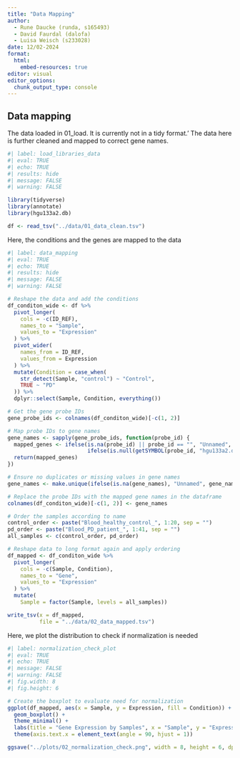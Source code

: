 ```yaml
---
title: "Data Mapping"
author: 
  - Rune Daucke (runda, s165493)
  - David Faurdal (dalofa)
  - Luisa Weisch (s233028)
date: 12/02-2024
format:
  html:
    embed-resources: true
editor: visual
editor_options: 
  chunk_output_type: console
---
```


## Data mapping

The data loaded in 01_load. It is currently not in a tidy format.' The data here is further cleaned and mapped to correct gene names.

```r
#| label: load_libraries_data
#| eval: TRUE
#| echo: TRUE
#| results: hide
#| message: FALSE
#| warning: FALSE

library(tidyverse)
library(annotate)
library(hgu133a2.db)

df <- read_tsv("../data/01_data_clean.tsv")
```

Here, the conditions and the genes are mapped to the data

```r
#| label: data_mapping
#| eval: TRUE
#| echo: TRUE
#| results: hide
#| message: FALSE
#| warning: FALSE

# Reshape the data and add the conditions
df_conditon_wide <- df %>%
  pivot_longer(
    cols = -c(ID_REF),
    names_to = "Sample",
    values_to = "Expression"
  ) %>%
  pivot_wider(
    names_from = ID_REF,
    values_from = Expression
  ) %>%
  mutate(Condition = case_when(
    str_detect(Sample, "control") ~ "Control",
    TRUE ~ "PD"
  )) %>%
  dplyr::select(Sample, Condition, everything())

# Get the gene probe IDs
gene_probe_ids <- colnames(df_conditon_wide)[-c(1, 2)]

# Map probe IDs to gene names
gene_names <- sapply(gene_probe_ids, function(probe_id) {
  mapped_genes <- ifelse(is.na(probe_id) || probe_id == "", "Unnamed", 
                         ifelse(is.null(getSYMBOL(probe_id, "hgu133a2.db")), probe_id, getSYMBOL(probe_id, "hgu133a2.db")))
  return(mapped_genes)
})

# Ensure no duplicates or missing values in gene names
gene_names <- make.unique(ifelse(is.na(gene_names), "Unnamed", gene_names))

# Replace the probe IDs with the mapped gene names in the dataframe
colnames(df_conditon_wide)[-c(1, 2)] <- gene_names

# Order the samples according to name
control_order <- paste("Blood_healthy_control_", 1:20, sep = "")
pd_order <- paste("Blood_PD_patient_", 1:41, sep = "")
all_samples <- c(control_order, pd_order)

# Reshape data to long format again and apply ordering
df_mapped <- df_conditon_wide %>%
  pivot_longer(
    cols = -c(Sample, Condition),
    names_to = "Gene",
    values_to = "Expression"
  ) %>%
  mutate(
    Sample = factor(Sample, levels = all_samples))

write_tsv(x = df_mapped,
          file = "../data/02_data_mapped.tsv")
```

Here, we plot the distribution to check if normalization is needed

```r
#| label: normalization_check_plot
#| eval: TRUE
#| echo: TRUE
#| message: FALSE
#| warning: FALSE
#| fig.width: 8
#| fig.height: 6

# Create the boxplot to evaluate need for normalization
ggplot(df_mapped, aes(x = Sample, y = Expression, fill = Condition)) +
  geom_boxplot() +
  theme_minimal() +
  labs(title = "Gene Expression by Samples", x = "Sample", y = "Expression") +
  theme(axis.text.x = element_text(angle = 90, hjust = 1))

ggsave("../plots/02_normalization_check.png", width = 8, height = 6, dpi = 600)
```
